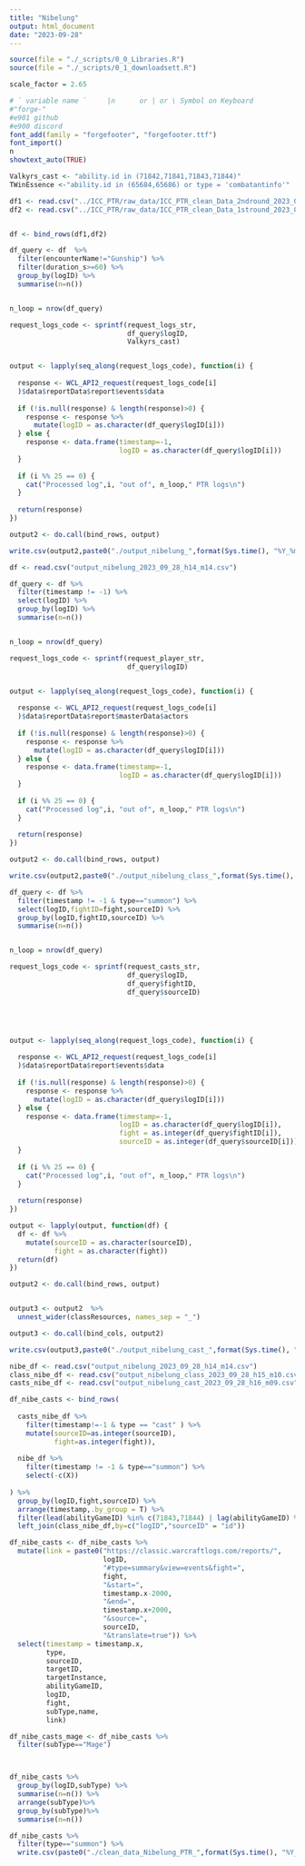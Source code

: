 ```yaml
---
title: "Nibelung"
output: html_document
date: "2023-09-28"
---
```


```r
source(file = "./_scripts/0_0_Libraries.R")
source(file = "./_scripts/0_1_downloadsett.R")
```




```r
scale_factor = 2.65

# ` variable name `     |n      or | or \ Symbol on Keyboard
#"forge-"    
#e901 github
#e900 discord
font_add(family = "forgefooter", "forgefooter.ttf")
font_import()
n
showtext_auto(TRUE)

```


```r
Valkyrs_cast <- "ability.id in (71842,71841,71843,71844)"
TWinEssence <-"ability.id in (65684,65686) or type = 'combatantinfo'"

df1 <- read.csv("../ICC_PTR/raw_data/ICC_PTR_clean_Data_2ndround_2023_09_21_h20_m04.csv")
df2 <- read.csv("../ICC_PTR/raw_data/ICC_PTR_clean_Data_1stround_2023_09_21_h16_m11.csv")


df <- bind_rows(df1,df2)

df_query <- df  %>%
  filter(encounterName!="Gunship") %>%
  filter(duration_s>=60) %>%
  group_by(logID) %>%
  summarise(n=n()) 


n_loop = nrow(df_query)

request_logs_code <- sprintf(request_logs_str,
                             df_query$logID,
                             Valkyrs_cast)


output <- lapply(seq_along(request_logs_code), function(i) {
  
  response <- WCL_API2_request(request_logs_code[i]
  )$data$reportData$report$events$data
  
  if (!is.null(response) & length(response)>0) {
    response <- response %>%
      mutate(logID = as.character(df_query$logID[i]))
  } else {
    response <- data.frame(timestamp=-1,
                           logID = as.character(df_query$logID[i]))
  }
  
  if (i %% 25 == 0) {
    cat("Processed log",i, "out of", n_loop," PTR logs\n")
  }
  
  return(response)
})

output2 <- do.call(bind_rows, output)

write.csv(output2,paste0("./output_nibelung_",format(Sys.time(), "%Y_%m_%d_h%H_m%M"),".csv"))
```




```r
df <- read.csv("output_nibelung_2023_09_28_h14_m14.csv")

df_query <- df %>%
  filter(timestamp != -1) %>% 
  select(logID) %>%
  group_by(logID) %>%
  summarise(n=n())


n_loop = nrow(df_query)

request_logs_code <- sprintf(request_player_str,
                             df_query$logID)


output <- lapply(seq_along(request_logs_code), function(i) {
  
  response <- WCL_API2_request(request_logs_code[i]
  )$data$reportData$report$masterData$actors
  
  if (!is.null(response) & length(response)>0) {
    response <- response %>%
      mutate(logID = as.character(df_query$logID[i]))
  } else {
    response <- data.frame(timestamp=-1,
                           logID = as.character(df_query$logID[i]))
  }
  
  if (i %% 25 == 0) {
    cat("Processed log",i, "out of", n_loop," PTR logs\n")
  }
  
  return(response)
})

output2 <- do.call(bind_rows, output)

write.csv(output2,paste0("./output_nibelung_class_",format(Sys.time(), "%Y_%m_%d_h%H_m%M"),".csv"))

```


```r
df_query <- df %>%
  filter(timestamp != -1 & type=="summon") %>% 
  select(logID,fightID=fight,sourceID) %>%
  group_by(logID,fightID,sourceID) %>%
  summarise(n=n()) 


n_loop = nrow(df_query)

request_logs_code <- sprintf(request_casts_str,
                             df_query$logID,
                             df_query$fightID,
                             df_query$sourceID)





output <- lapply(seq_along(request_logs_code), function(i) {
  
  response <- WCL_API2_request(request_logs_code[i]
  )$data$reportData$report$events$data
  
  if (!is.null(response) & length(response)>0) {
    response <- response %>%
      mutate(logID = as.character(df_query$logID[i]))
  } else {
    response <- data.frame(timestamp=-1,
                           logID = as.character(df_query$logID[i]),
                           fight = as.integer(df_query$fightID[i]),
                           sourceID = as.integer(df_query$sourceID[i]))
  }
  
  if (i %% 25 == 0) {
    cat("Processed log",i, "out of", n_loop," PTR logs\n")
  }
  
  return(response)
})

output <- lapply(output, function(df) {
  df <- df %>%
    mutate(sourceID = as.character(sourceID),
           fight = as.character(fight))
  return(df)
})

output2 <- do.call(bind_rows, output)


output3 <- output2  %>%
  unnest_wider(classResources, names_sep = "_") 

output3 <- do.call(bind_cols, output2)

write.csv(output3,paste0("./output_nibelung_cast_",format(Sys.time(), "%Y_%m_%d_h%H_m%M"),".csv"))
```





```r
nibe_df <- read.csv("output_nibelung_2023_09_28_h14_m14.csv")
class_nibe_df <- read.csv("output_nibelung_class_2023_09_28_h15_m10.csv")
casts_nibe_df <- read.csv("output_nibelung_cast_2023_09_28_h16_m09.csv")

df_nibe_casts <- bind_rows(
  
  casts_nibe_df %>% 
    filter(timestamp!=-1 & type == "cast" ) %>%
    mutate(sourceID=as.integer(sourceID),
           fight=as.integer(fight)),
  
  nibe_df %>%
    filter(timestamp != -1 & type=="summon") %>% 
    select(-c(X))
  
) %>%
  group_by(logID,fight,sourceID) %>% 
  arrange(timestamp,.by_group = T) %>% 
  filter(lead(abilityGameID) %in% c(71843,71844) | lag(abilityGameID) %in% c(71843,71844) | abilityGameID %in% c(71843,71844)) %>%
  left_join(class_nibe_df,by=c("logID","sourceID" = "id"))

df_nibe_casts <- df_nibe_casts %>%
  mutate(link = paste0("https://classic.warcraftlogs.com/reports/",
                       logID,
                       "#type=summary&view=events&fight=",
                       fight,
                       "&start=",
                       timestamp.x-2000,
                       "&end=",
                       timestamp.x+2000,
                       "&source=",
                       sourceID,
                       "&translate=true")) %>%
  select(timestamp = timestamp.x,
         type,
         sourceID,
         targetID,
         targetInstance,
         abilityGameID,
         logID,
         fight,
         subType,name,
         link)

df_nibe_casts_mage <- df_nibe_casts %>% 
  filter(subType=="Mage") 



df_nibe_casts %>% 
  group_by(logID,subType) %>%
  summarise(n=n()) %>%
  arrange(subType)%>% 
  group_by(subType)%>%
  summarise(n=n())
```


```r
df_nibe_casts %>% 
  filter(type=="summon") %>% 
  write.csv(paste0("./clean_data_Nibelung_PTR_",format(Sys.time(), "%Y_%m_%d_h%H_m%M"),".csv"), row.names = F)

```

